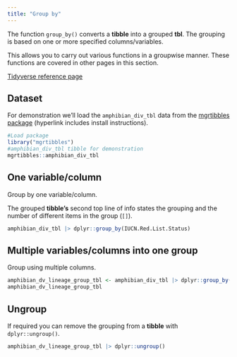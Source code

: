 ```yaml
---
title: "Group by"
---
```


The function `group_by()` converts a __tibble__ into a grouped __tbl__.
The grouping is based on one or more specified columns/variables.

This allows you to carry out various functions in a groupwise manner.
These functions are covered in other pages in this section.

[Tidyverse reference page](https://dplyr.tidyverse.org//reference/group_by.html)

## Dataset

For demonstration we'll load the `amphibian_div_tbl` data from the [mgrtibbles package](/datasets/mgrtibbles.qmd) (hyperlink includes install instructions).

```r
#Load package
library("mgrtibbles")
#amphibian_div_tbl tibble for demonstration
mgrtibbles::amphibian_div_tbl
```

## One variable/column

Group by one variable/column.

The grouped __tibble's__ second top line of info states the grouping and the number of different items in the group (`[]`).

```r
amphibian_div_tbl |> dplyr::group_by(IUCN.Red.List.Status)
```

## Multiple variables/columns into one group

Group using multiple columns.

```r
amphibian_dv_lineage_group_tbl <- amphibian_div_tbl |> dplyr::group_by(Order, Family, Genus)
amphibian_dv_lineage_group_tbl
```

## Ungroup

If required you can remove the grouping from a __tibble__ with `dplyr::ungroup()`.

```r
amphibian_dv_lineage_group_tbl |> dplyr::ungroup()
```